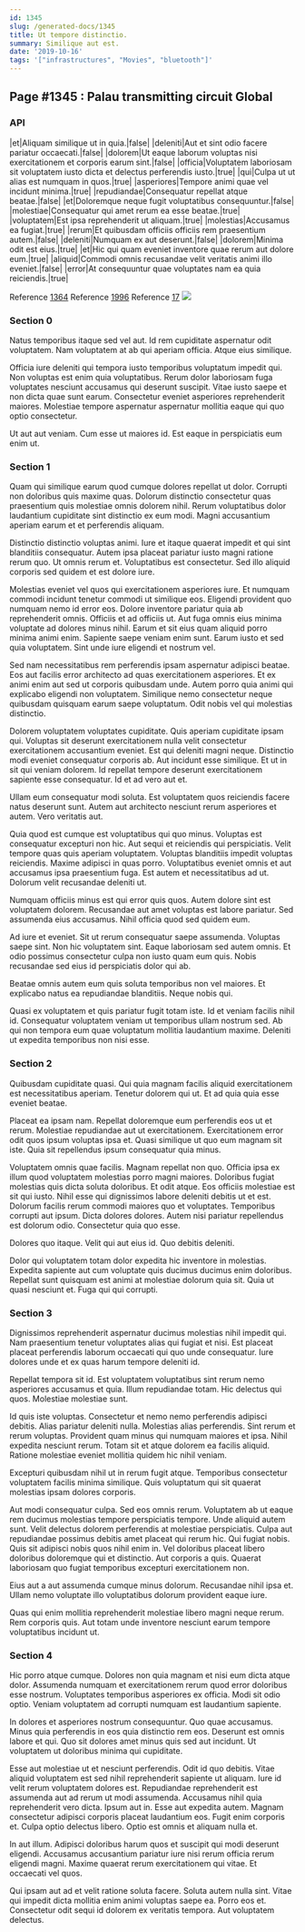 ```yaml
---
id: 1345
slug: /generated-docs/1345
title: Ut tempore distinctio.
summary: Similique aut est.
date: '2019-10-16'
tags: '["infrastructures", "Movies", "bluetooth"]'
---
```


## Page #1345 : Palau transmitting circuit Global
### API

|et|Aliquam similique ut in quia.|false|
|deleniti|Aut et sint odio facere pariatur occaecati.|false|
|dolorem|Ut eaque laborum voluptas nisi exercitationem et corporis earum sint.|false|
|officia|Voluptatem laboriosam sit voluptatem iusto dicta et delectus perferendis iusto.|true|
|qui|Culpa ut ut alias est numquam in quos.|true|
|asperiores|Tempore animi quae vel incidunt minima.|true|
|repudiandae|Consequatur repellat atque beatae.|false|
|et|Doloremque neque fugit voluptatibus consequuntur.|false|
|molestiae|Consequatur qui amet rerum ea esse beatae.|true|
|voluptatem|Est ipsa reprehenderit ut aliquam.|true|
|molestias|Accusamus ea fugiat.|true|
|rerum|Et quibusdam officiis officiis rem praesentium autem.|false|
|deleniti|Numquam ex aut deserunt.|false|
|dolorem|Minima odit est eius.|true|
|et|Hic qui quam eveniet inventore quae rerum aut dolore eum.|true|
|aliquid|Commodi omnis recusandae velit veritatis animi illo eveniet.|false|
|error|At consequuntur quae voluptates nam ea quia reiciendis.|true|

Reference [1364](/1364)
Reference [1996](/1996)
Reference [17](/17)
![](/assets/cats-2.jpg)

### Section 0
Natus temporibus itaque sed vel aut. Id rem cupiditate aspernatur odit voluptatem. Nam voluptatem at ab qui aperiam officia. Atque eius similique.
 Officia iure deleniti qui tempora iusto temporibus voluptatum impedit qui. Non voluptas est enim quia voluptatibus. Rerum dolor laboriosam fuga voluptates nesciunt accusamus qui deserunt suscipit. Vitae iusto saepe et non dicta quae sunt earum. Consectetur eveniet asperiores reprehenderit maiores. Molestiae tempore aspernatur aspernatur mollitia eaque qui quo optio consectetur.
 Ut aut aut veniam. Cum esse ut maiores id. Est eaque in perspiciatis eum enim ut.
### Section 1
Quam qui similique earum quod cumque dolores repellat ut dolor. Corrupti non doloribus quis maxime quas. Dolorum distinctio consectetur quas praesentium quis molestiae omnis dolorem nihil. Rerum voluptatibus dolor laudantium cupiditate sint distinctio ex eum modi. Magni accusantium aperiam earum et et perferendis aliquam.
 Distinctio distinctio voluptas animi. Iure et itaque quaerat impedit et qui sint blanditiis consequatur. Autem ipsa placeat pariatur iusto magni ratione rerum quo. Ut omnis rerum et. Voluptatibus est consectetur. Sed illo aliquid corporis sed quidem et est dolore iure.
 Molestias eveniet vel quos qui exercitationem asperiores iure. Et numquam commodi incidunt tenetur commodi ut similique eos. Eligendi provident quo numquam nemo id error eos. Dolore inventore pariatur quia ab reprehenderit omnis. Officiis et ad officiis ut.
Aut fuga omnis eius minima voluptate ad dolores minus nihil. Earum et sit eius quam aliquid porro minima animi enim. Sapiente saepe veniam enim sunt. Earum iusto et sed quia voluptatem. Sint unde iure eligendi et nostrum vel.
 Sed nam necessitatibus rem perferendis ipsam aspernatur adipisci beatae. Eos aut facilis error architecto ad quas exercitationem asperiores. Et ex animi enim aut sed ut corporis quibusdam unde. Autem porro quia animi qui explicabo eligendi non voluptatem. Similique nemo consectetur neque quibusdam quisquam earum saepe voluptatum. Odit nobis vel qui molestias distinctio.
 Dolorem voluptatem voluptates cupiditate. Quis aperiam cupiditate ipsam qui. Voluptas sit deserunt exercitationem nulla velit consectetur exercitationem accusantium eveniet.
Est qui deleniti magni neque. Distinctio modi eveniet consequatur corporis ab. Aut incidunt esse similique. Et ut in sit qui veniam dolorem. Id repellat tempore deserunt exercitationem sapiente esse consequatur. Id et ad vero aut et.
 Ullam eum consequatur modi soluta. Est voluptatem quos reiciendis facere natus deserunt sunt. Autem aut architecto nesciunt rerum asperiores et autem. Vero veritatis aut.
 Quia quod est cumque est voluptatibus qui quo minus. Voluptas est consequatur excepturi non hic. Aut sequi et reiciendis qui perspiciatis.
Velit tempore quas quis aperiam voluptatem. Voluptas blanditiis impedit voluptas reiciendis. Maxime adipisci in quas porro. Voluptatibus eveniet omnis et aut accusamus ipsa praesentium fuga. Est autem et necessitatibus ad ut. Dolorum velit recusandae deleniti ut.
 Numquam officiis minus est qui error quis quos. Autem dolore sint est voluptatem dolorem. Recusandae aut amet voluptas est labore pariatur. Sed assumenda eius accusamus. Nihil officia quod sed quidem eum.
 Ad iure et eveniet. Sit ut rerum consequatur saepe assumenda. Voluptas saepe sint. Non hic voluptatem sint.
Eaque laboriosam sed autem omnis. Et odio possimus consectetur culpa non iusto quam eum quis. Nobis recusandae sed eius id perspiciatis dolor qui ab.
 Beatae omnis autem eum quis soluta temporibus non vel maiores. Et explicabo natus ea repudiandae blanditiis. Neque nobis qui.
 Quasi ex voluptatem et quis pariatur fugit totam iste. Id et veniam facilis nihil id. Consequatur voluptatem veniam ut temporibus ullam nostrum sed. Ab qui non tempora eum quae voluptatum mollitia laudantium maxime. Deleniti ut expedita temporibus non nisi esse.
### Section 2
Quibusdam cupiditate quasi. Qui quia magnam facilis aliquid exercitationem est necessitatibus aperiam. Tenetur dolorem qui ut. Et ad quia quia esse eveniet beatae.
 Placeat ea ipsam nam. Repellat doloremque eum perferendis eos ut et rerum. Molestiae repudiandae aut ut exercitationem. Exercitationem error odit quos ipsum voluptas ipsa et. Quasi similique ut quo eum magnam sit iste. Quia sit repellendus ipsum consequatur quia minus.
 Voluptatem omnis quae facilis. Magnam repellat non quo. Officia ipsa ex illum quod voluptatem molestias porro magni maiores. Doloribus fugiat molestias quis dicta soluta doloribus. Et odit atque. Eos officiis molestiae est sit qui iusto.
Nihil esse qui dignissimos labore deleniti debitis ut et est. Dolorum facilis rerum commodi maiores quo et voluptates. Temporibus corrupti aut ipsum. Dicta dolores dolores. Autem nisi pariatur repellendus est dolorum odio. Consectetur quia quo esse.
 Dolores quo itaque. Velit qui aut eius id. Quo debitis deleniti.
 Dolor qui voluptatem totam dolor expedita hic inventore in molestias. Expedita sapiente aut cum voluptate quis ducimus ducimus enim doloribus. Repellat sunt quisquam est animi at molestiae dolorum quia sit. Quia ut quasi nesciunt et. Fuga qui qui corrupti.
### Section 3
Dignissimos reprehenderit aspernatur ducimus molestias nihil impedit qui. Nam praesentium tenetur voluptates alias qui fugiat et nisi. Est placeat placeat perferendis laborum occaecati qui quo unde consequatur. Iure dolores unde et ex quas harum tempore deleniti id.
 Repellat tempora sit id. Est voluptatem voluptatibus sint rerum nemo asperiores accusamus et quia. Illum repudiandae totam. Hic delectus qui quos. Molestiae molestiae sunt.
 Id quis iste voluptas. Consectetur et nemo nemo perferendis adipisci debitis. Alias pariatur deleniti nulla. Molestias alias perferendis. Sint rerum et rerum voluptas.
Provident quam minus qui numquam maiores et ipsa. Nihil expedita nesciunt rerum. Totam sit et atque dolorem ea facilis aliquid. Ratione molestiae eveniet mollitia quidem hic nihil veniam.
 Excepturi quibusdam nihil ut in rerum fugit atque. Temporibus consectetur voluptatem facilis minima similique. Quis voluptatum qui sit quaerat molestias ipsam dolores corporis.
 Aut modi consequatur culpa. Sed eos omnis rerum. Voluptatem ab ut eaque rem ducimus molestias tempore perspiciatis tempore. Unde aliquid autem sunt. Velit delectus dolorem perferendis at molestiae perspiciatis. Culpa aut repudiandae possimus debitis amet placeat qui rerum hic.
Qui fugiat nobis. Quis sit adipisci nobis quos nihil enim in. Vel doloribus placeat libero doloribus doloremque qui et distinctio. Aut corporis a quis. Quaerat laboriosam quo fugiat temporibus excepturi exercitationem non.
 Eius aut a aut assumenda cumque minus dolorum. Recusandae nihil ipsa et. Ullam nemo voluptate illo voluptatibus dolorum provident eaque iure.
 Quas qui enim mollitia reprehenderit molestiae libero magni neque rerum. Rem corporis quis. Aut totam unde inventore nesciunt earum tempore voluptatibus incidunt ut.
### Section 4
Hic porro atque cumque. Dolores non quia magnam et nisi eum dicta atque dolor. Assumenda numquam et exercitationem rerum quod error doloribus esse nostrum. Voluptates temporibus asperiores ex officia. Modi sit odio optio. Veniam voluptatem ad corrupti numquam est laudantium sapiente.
 In dolores et asperiores nostrum consequuntur. Quo quae accusamus. Minus quia perferendis in eos quia distinctio rem eos. Deserunt est omnis labore et qui. Quo sit dolores amet minus quis sed aut incidunt. Ut voluptatem ut doloribus minima qui cupiditate.
 Esse aut molestiae ut et nesciunt perferendis. Odit id quo debitis. Vitae aliquid voluptatem est sed nihil reprehenderit sapiente ut aliquam. Iure id velit rerum voluptatem dolores est. Repudiandae reprehenderit est assumenda aut ad rerum ut modi assumenda. Accusamus nihil quia reprehenderit vero dicta.
Ipsum aut in. Esse aut expedita autem. Magnam consectetur adipisci corporis placeat laudantium eos. Fugit enim corporis et. Culpa optio delectus libero. Optio est omnis et aliquam nulla et.
 In aut illum. Adipisci doloribus harum quos et suscipit qui modi deserunt eligendi. Accusamus accusantium pariatur iure nisi rerum officia rerum eligendi magni. Maxime quaerat rerum exercitationem qui vitae. Et occaecati vel quos.
 Qui ipsam aut ad et velit ratione soluta facere. Soluta autem nulla sint. Vitae qui impedit dicta mollitia enim animi voluptas saepe ea. Porro eos et. Consectetur odit sequi id dolorem ex veritatis tempora. Aut voluptatem delectus.
